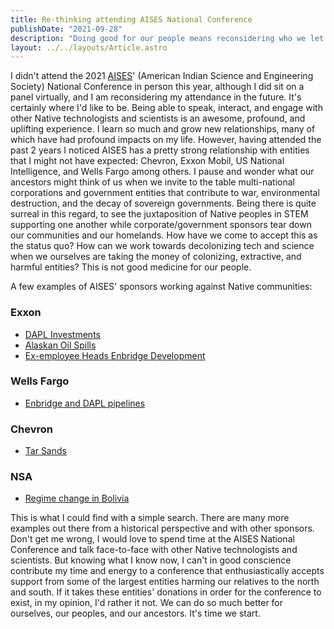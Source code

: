```yaml
---
title: Re-thinking attending AISES National Conference
publishDate: "2021-09-28"
description: "Doing good for our people means reconsidering who we let in our circle"
layout: ../../layouts/Article.astro
---
```


I didn't attend the 2021 [AISES](https://www.aises.org/)' (American Indian Science and Engineering Society) National Conference in person this year, although I did sit on a panel virtually, and I am reconsidering my attendance in the future. It's certainly where I'd like to be. Being able to speak, interact, and engage with other Native technologists and scientists is an awesome, profound, and uplifting experience. I learn so much and grow new relationships, many of which have had profound impacts on my life. However, having attended the past 2 years I noticed AISES has a pretty strong relationship with entities that I might not have expected: Chevron, Exxon Mobil, US National Intelligence, and Wells Fargo among others. I pause and wonder what our ancestors might think of us when we invite to the table multi-national corporations and government entities that contribute to war, environmental destruction, and the decay of sovereign governments. Being there is quite surreal in this regard, to see the juxtaposition of Native peoples in STEM supporting one another while corporate/government sponsors tear down our communities and our homelands. How have we come to accept this as the status quo? How can we work towards decolonizing tech and science when we ourselves are taking the money of colonizing, extractive, and harmful entities? This is not good medicine for our people.

A few examples of AISES' sponsors working against Native communities:

### Exxon

- [DAPL Investments](https://wallstreetwatchdogs.com/2021/04/05/exxon-sues-energy-transfer/)
- [Alaskan Oil Spills](https://www.ran.org/the-understory/extreme_energy_injustice/)
- [Ex-employee Heads Enbridge Development](https://gizmodo.com/amazons-former-security-chief-is-now-guarding-the-line-1847724615)

### Wells Fargo

- [Enbridge and DAPL pipelines](https://www.sierraclub.org/compass/2017/12/wells-fargo-has-choice-make-keystone-xl-tar-sands-double-down-or-divest)

### Chevron

- [Tar Sands](https://www.reuters.com/article/us-chevron-divestiture-canada-idUSKBN17F1S7)

### NSA

- [Regime change in Bolivia](https://fpif.org/ending-regime-change-in-bolivia-and-the-world/)

This is what I could find with a simple search. There are many more examples out there from a historical perspective and with other sponsors. Don't get me wrong, I would love to spend time at the AISES National Conference and talk face-to-face with other Native technologists and scientists. But knowing what I know now, I can't in good conscience contribute my time and energy to a conference that enthusiastically accepts support from some of the largest entities harming our relatives to the north and south. If it takes these entities' donations in order for the conference to exist, in my opinion, I'd rather it not. We can do so much better for ourselves, our peoples, and our ancestors. It's time we start.
